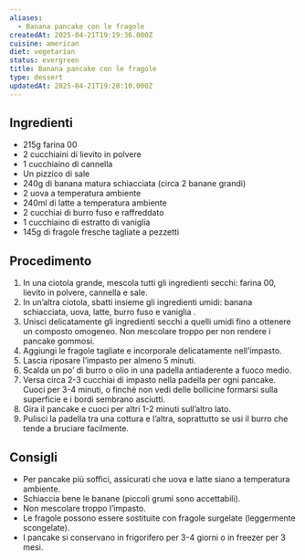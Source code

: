 ```yaml
---
aliases:
  - Banana pancake con le fragole
createdAt: 2025-04-21T19:19:36.000Z
cuisine: american
diet: vegetarian
status: evergreen
title: Banana pancake con le fragole
type: dessert
updatedAt: 2025-04-21T19:20:10.000Z
---
```

## Ingredienti

- 215g farina 00
- 2 cucchiaini di lievito in polvere
- 1 cucchiaino di cannella
- Un pizzico di sale
- 240g di banana matura schiacciata (circa 2 banane grandi)
- 2 uova a temperatura ambiente
- 240ml di latte a temperatura ambiente
- 2 cucchiai di burro fuso e raffreddato
- 1 cucchiaino di estratto di vaniglia
- 145g di fragole fresche tagliate a pezzetti

## Procedimento

1. In una ciotola grande, mescola tutti gli ingredienti secchi: farina 00, lievito in polvere, cannella e sale.
2. In un’altra ciotola, sbatti insieme gli ingredienti umidi: banana schiacciata, uova, latte, burro fuso e vaniglia .
3. Unisci delicatamente gli ingredienti secchi a quelli umidi fino a ottenere un composto omogeneo. Non mescolare troppo per non rendere i pancake gommosi.
4. Aggiungi le fragole tagliate e incorporale delicatamente nell’impasto.
5. Lascia riposare l’impasto per almeno 5 minuti.
6. Scalda un po’ di burro o olio in una padella antiaderente a fuoco medio.
7. Versa circa 2-3 cucchiai di impasto nella padella per ogni pancake. Cuoci per 3-4 minuti, o finché non vedi delle bollicine formarsi sulla superficie e i bordi sembrano asciutti.
8. Gira il pancake e cuoci per altri 1-2 minuti sull’altro lato.
9. Pulisci la padella tra una cottura e l’altra, soprattutto se usi il burro che tende a bruciare facilmente.

## Consigli

- Per pancake più soffici, assicurati che uova e latte siano a temperatura ambiente.
- Schiaccia bene le banane (piccoli grumi sono accettabili).
- Non mescolare troppo l’impasto.
- Le fragole possono essere sostituite con fragole surgelate (leggermente scongelate).
- I pancake si conservano in frigorifero per 3-4 giorni o in freezer per 3 mesi.

